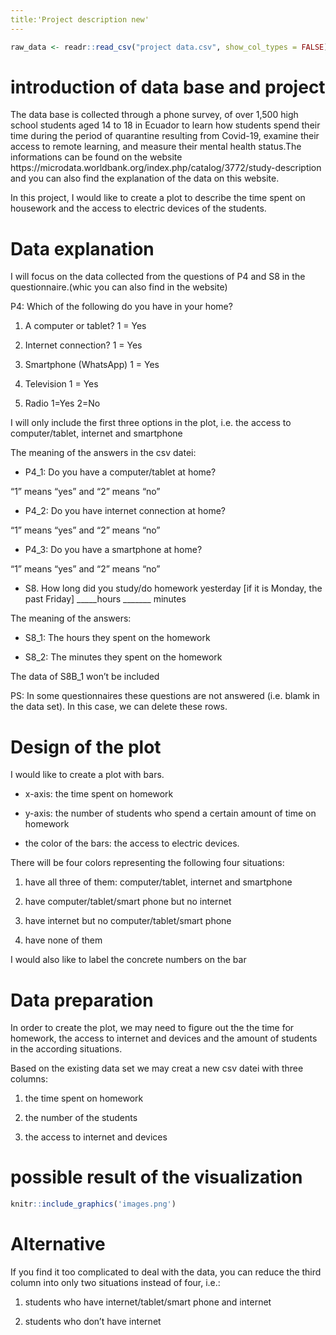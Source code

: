 ```yaml
---
title:'Project description new'
---
```


```r
raw_data <- readr::read_csv("project data.csv", show_col_types = FALSE)
```


# introduction of data base and project 
The data base is collected through a phone survey, of over 1,500 high school students aged 14 to 18 in Ecuador to learn how students spend their time during the period of quarantine resulting from Covid-19, examine their access to remote learning, and measure their mental health status.The informations can be found on the website
https://microdata.worldbank.org/index.php/catalog/3772/study-description 
and you can also find the explanation of the data on this website.

In this project, I would like to create a plot to describe the time spent on housework and the access to electric devices of the students.

# Data explanation
I will focus on the data collected from the questions of P4 and S8 in the questionnaire.(whic you can also find in the website)

P4: Which of the following do you have in your home? 

1.	A computer or tablet? 1 = Yes 

2.	Internet connection? 1 = Yes 

3.	Smartphone (WhatsApp) 1 = Yes 

4.	Television 1 = Yes 

5.	Radio 1=Yes 2=No

I will only include the first three options in the plot, i.e. the access to computer/tablet, internet and smartphone 

The meaning of the answers in the csv datei:

* P4_1: Do you have a computer/tablet at home?

“1” means “yes” and “2” means “no”

* P4_2: Do you have internet connection at home?

“1” means “yes” and “2” means “no”

* P4_3: Do you have a smartphone at home?

“1” means “yes” and “2” means “no”

* S8. How long did you study/do homework yesterday [if it is Monday, the past Friday] _____hours _______ minutes 

The meaning of the answers:

* S8_1: The hours they spent on the homework

* S8_2: The minutes they spent on the homework

The data of S8B_1 won’t be included

PS: In some questionnaires these questions are not answered (i.e. blamk in the data set). In this case, we can delete these rows. 

# Design of the plot
I would like to create a plot with bars. 

* x-axis: the time spent on homework

* y-axis: the number of students who spend a certain amount of time on homework

* the color of the bars: the access to electric devices. 

There will be four colors representing the following four situations:

1. have all three of them: computer/tablet, internet and smartphone

2. have computer/tablet/smart phone but no internet

3. have internet but no computer/tablet/smart phone

4. have none of them 

I would also like to label the concrete numbers on the bar

# Data preparation
In order to create the plot, we may need to figure out the the time for homework, the access to internet and devices and the amount of students in the according situations. 

Based on the existing data set we may creat a new csv datei with three columns:

1. the time spent on homework

2. the number of the students

3. the access to internet and devices


# possible result of the visualization

```r
knitr::include_graphics('images.png')
``` 


# Alternative
If you find it too complicated to deal with the data, you can reduce the third column into only two situations instead of four, i.e.:

1. students who have internet/tablet/smart phone and internet

2. students who don't have internet


